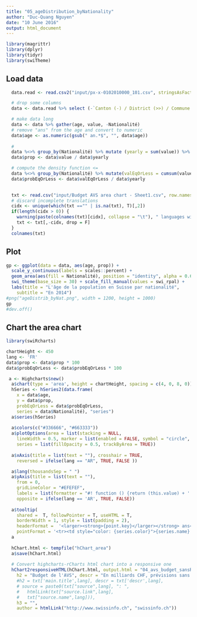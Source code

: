 ```yaml
---
title: "05_ageDistribution_byNationality"
author: "Duc-Quang Nguyen"
date: "10 June 2016"
output: html_document
---
```


```r
library(magrittr)
library(dplyr)
library(tidyr)
library(swiTheme)
```

## Load data
```r
  data.read <- read.csv2("input/px-x-0102010000_101.csv", stringsAsFactors = F, check.names = F, skip = 1, encoding = "latin1")

  # drop some columns
  data <- data.read %>% select (-`Canton (-) / District (>>) / Commune (......)`, -`Type de population`, -`Sexe`, -`Année`)

  # make data long
  data <- data %>% gather(age, value, -Nationalité)
  # remove "ans" from the age and convert to numeric
  data$age <- as.numeric(gsub(" an.*$", "", data$age))
  
  # 
  data %<>% group_by(Nationalité) %>% mutate (yearly = sum(value)) %>% ungroup()
  data$prop <- data$value / data$yearly

  # compute the density function <= 
  data %<>% group_by(Nationalité) %>% mutate(valEqOrLess = cumsum(value)) %>% ungroup()
  data$probEqOrLess <- data$valEqOrLess / data$yearly

  
  txt <- read.csv("input/Budget AVS area chart - Sheet1.csv", row.names = 1, stringsAsFactors = F)
  # discard incomplete translations
  cidx <- unique(which(txt =="" | is.na(txt), T)[,2])
  if(length(cidx > 0)) {
    warning(paste(colnames(txt)[cidx], collapse = "\t"), " languages will be discarded!", "\n")
    txt <- txt[,-cidx, drop = F]
  }
  colnames(txt)
```

## Plot
```r

gp <- ggplot(data = data, aes(age, prop)) + 
  scale_y_continuous(labels = scales::percent) +
  geom_area(aes(fill = Nationalité), position = "identity", alpha = 0.6) + 
  swi_theme(base_size = 30) + scale_fill_manual(values = swi_rpal) +
  labs(title = "L'âge de la population en Suisse par nationalité",
    subtitle = "En 2014")
#png("ageDistrib_byNat.png", width = 1200, height = 1000)
gp
#dev.off()
```


## Chart the area chart

```r
library(swiRcharts)

chartHeight <- 450
lang <- 'FR'
data$prop <- data$prop * 100
data$probEqOrLess <- data$probEqOrLess * 100

 a <- Highcharts$new()
  a$chart(type = 'area', height = chartHeight, spacing = c(4, 0, 8, 0))
  hSeries <- hSeries2(data.frame(
    x = data$age,
    y = data$prop,
    probEqOrLess = data$probEqOrLess,
    series = data$Nationalité), "series")
  a$series(hSeries)
  
  a$colors(c("#336666", "#663333"))
  a$plotOptions(area = list(stacking = NULL,
    lineWidth = 0.5, marker = list(enabled = FALSE, symbol = "circle", radius = 1)),
    series = list(fillOpacity = 0.5, trackByArea = TRUE))
  
  a$xAxis(title = list(text = ""), crosshair = TRUE, 
    reversed = ifelse(lang == "AR", TRUE, FALSE ))

  a$lang(thousandsSep = " ")
  a$yAxis(title = list(text = ""),
    from = 0,
    gridLineColor = "#EFEFEF",
    labels = list(formatter = "#! function () {return (this.value) + ' %';} !#", x = -3),
    opposite = ifelse(lang == 'AR', TRUE, FALSE))
  
  a$tooltip(
    shared =  T, followPointer = T, useHTML = T,
    borderWidth = 1, style = list(padding = 2),
    headerFormat =  '<larger><strong>{point.key}</larger></strong> ans<table>',        
    pointFormat = '<tr><td style="color: {series.color}">{series.name}: </td> <td style="text-align: right"><b>{point.y: .1f}</b>%</td><td>({point.probEqOrLess: .1f}% ont cet âge ou moins)</td></tr>')
  a
  
  hChart.html <- tempfile("hChart_area")
  a$save(hChart.html)
  
  # Convert highcharts-rCharts html chart into a responsive one
  hChart2responsiveHTML(hChart.html, output.html = "04_avs_budget_sansReforme2020_FR.html",
    h2 = "Budget de l'AVS", descr = "En milliards CHF, prévisions sans réforme de la prévoyance viellesse",
    #h2 = txt['main.title',lang], descr = txt['descr',lang],
    # source = paste0(txt["source",lang], ": ",
    #   htmlLink(txt["source.link",lang],
    #   txt["source.name",lang])),
    h3 = "",
    author = htmlLink("http://www.swissinfo.ch", "swissinfo.ch"))
  
  
```